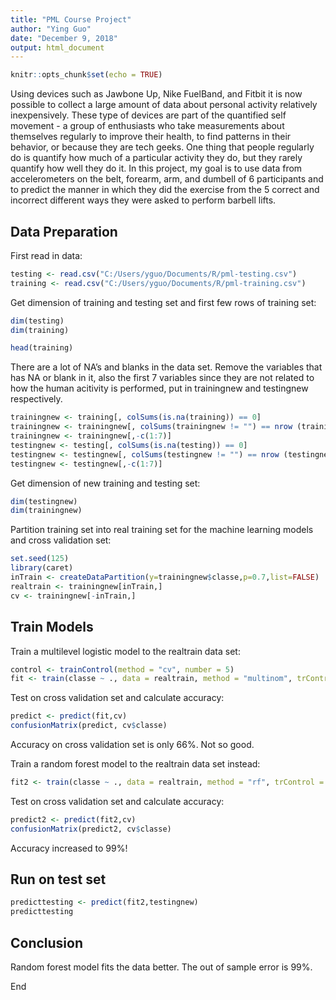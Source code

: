 ---
title: "PML Course Project"
author: "Ying Guo"
date: "December 9, 2018"
output: html_document
---

```{r setup, include=FALSE}
knitr::opts_chunk$set(echo = TRUE)
```
Using devices such as Jawbone Up, Nike FuelBand, and Fitbit it is now possible to collect a large amount of data about personal activity relatively inexpensively. These type of devices are part of the quantified self movement - a group of enthusiasts who take measurements about themselves regularly to improve their health, to find patterns in their behavior, or because they are tech geeks. One thing that people regularly do is quantify how much of a particular activity they do, but they rarely quantify how well they do it. In this project, my goal is to use data from accelerometers on the belt, forearm, arm, and dumbell of 6 participants and to predict the manner in which they did the exercise from the 5 correct and incorrect different ways they were asked to perform barbell lifts.

## Data Preparation

First read in data:
```{r}
testing <- read.csv("C:/Users/yguo/Documents/R/pml-testing.csv")
training <- read.csv("C:/Users/yguo/Documents/R/pml-training.csv")
```

Get dimension of training and testing set and first few rows of training set:
```{r}
dim(testing)
dim(training)
```

```{r echo=FALSE}
head(training)
```

There are a lot of NA's and blanks in the data set. Remove the variables that has NA or blank in it, also the first 7 variables since they are not related to how the human acitivity is performed, put in trainingnew and testingnew respectively.
```{r}
trainingnew <- training[, colSums(is.na(training)) == 0]
trainingnew <- trainingnew[, colSums(trainingnew != "") == nrow (trainingnew)]
trainingnew <- trainingnew[,-c(1:7)]
testingnew <- testing[, colSums(is.na(testing)) == 0]
testingnew <- testingnew[, colSums(testingnew != "") == nrow (testingnew)]
testingnew <- testingnew[,-c(1:7)]
```

Get dimension of new training and testing set:
```{r}
dim(testingnew)
dim(trainingnew)
```

Partition training set into real training set for the machine learning models and cross validation set:
```{r echo = FALSE}
set.seed(125)
library(caret)
inTrain <- createDataPartition(y=trainingnew$classe,p=0.7,list=FALSE)
realtrain <- trainingnew[inTrain,]
cv <- trainingnew[-inTrain,]
```

## Train Models
Train a multilevel logistic model to the realtrain data set:
```{r cache = TRUE}
control <- trainControl(method = "cv", number = 5)
fit <- train(classe ~ ., data = realtrain, method = "multinom", trControl = control)
```

Test on cross validation set and calculate accuracy:
```{r echo = FALSE}
predict <- predict(fit,cv)
confusionMatrix(predict, cv$classe)
```

Accuracy on cross validation set is only 66%. Not so good.

Train a random forest model to the realtrain data set instead:
```{r cache = TRUE}
fit2 <- train(classe ~ ., data = realtrain, method = "rf", trControl = control)
```

Test on cross validation set and calculate accuracy:
```{r}
predict2 <- predict(fit2,cv)
confusionMatrix(predict2, cv$classe)
```

Accuracy increased to 99%!

## Run on test set
```{r}
predicttesting <- predict(fit2,testingnew)
predicttesting
```

## Conclusion
Random forest model fits the data better. The out of sample error is 99%.

End
